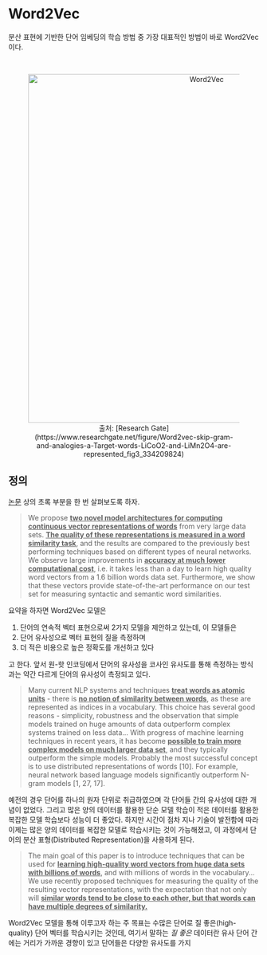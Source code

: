 # Word2Vec

분산 표현에 기반한 단어 임베딩의 학습 방법 중 가장 대표적인 방법이 바로 Word2Vec이다.

<br />

<center>
  <figure>
    <img
      src="https://www.researchgate.net/publication/334209824/figure/fig3/AS:776808106577938@1562216893819/Word2vec-skip-gram-and-analogies-a-Target-words-LiCoO2-and-LiMn2O4-are-represented.png"
      alt="Word2Vec"
      width="700"
    />
    <figcaption>
      출처: [Research
      Gate](https://www.researchgate.net/figure/Word2vec-skip-gram-and-analogies-a-Target-words-LiCoO2-and-LiMn2O4-are-represented_fig3_334209824)
    </figcaption>
  </figure>
</center>

## 정의

[논문](https://arxiv.org/pdf/1301.3781.pdf) 상의 초록 부분을 한 번 살펴보도록 하자.

> We propose <ins>**two novel model architectures for computing continuous vector representations of words**</ins> from very large data sets. <ins>**The quality of these representations
> is measured in a word similarity task**</ins>, and the results are compared to the previously best performing techniques based on different types of neural networks. We
> observe large improvements in <ins>**accuracy at much lower computational cost**</ins>, i.e. it
> takes less than a day to learn high quality word vectors from a 1.6 billion words
> data set. Furthermore, we show that these vectors provide state-of-the-art performance on our test set for measuring syntactic and semantic word similarities.

요약을 하자면 Word2Vec 모델은

1. 단어의 연속적 벡터 표현으로써 2가지 모델을 제안하고 있는데, 이 모델들은
2. 단어 유사성으로 벡터 표현의 질을 측정하며
3. 더 적은 비용으로 높은 정확도를 개선하고 있다

고 한다. 앞서 원-핫 인코딩에서 단어의 유사성을 코사인 유사도를 통해 측정하는 방식과는 약간 다르게 단어의 유사성이 측정되고 있다.

> Many current NLP systems and techniques <ins>**treat words as atomic units**</ins> - there is <ins>**no notion of similarity between words**</ins>, as these are represented as indices in a vocabulary. This choice has several good
> reasons - simplicity, robustness and the observation that simple models trained on huge amounts of
> data outperform complex systems trained on less data...
> With progress of machine learning techniques in recent years, it has become <ins>**possible to train more
> complex models on much larger data set**</ins>, and they typically outperform the simple models. Probably
> the most successful concept is to use distributed representations of words [10]. For example, neural
> network based language models significantly outperform N-gram models [1, 27, 17].

예전의 경우 단어를 하나의 원자 단위로 취급하였으며 각 단어들 간의 유사성에 대한 개념이 없었다. 그리고 많은 양의 데이터를 활용한 단순 모델 학습이 적은 데이터를 활용한 복잡한 모델 학습보다 성능이 더 좋았다.
하지만 시간이 점차 지나 기술이 발전함에 따라 이제는 많은 양의 데이터를 복잡한 모델로 학습시키는 것이 가능해졌고, 이 과정에서 단어의 분산 표형(Distributed Representation)을 사용하게 된다.

> The main goal of this paper is to introduce techniques that can be used for <ins>**learning high-quality word
> vectors from huge data sets with billions of words**</ins>, and with millions of words in the vocabulary...
> We use recently proposed techniques for measuring the quality of the resulting vector representations, with the expectation that not only will <ins>**similar words tend to be close to each other, but that
> words can have multiple degrees of similarity.**</ins>

Word2Vec 모델을 통해 이루고자 하는 주 목표는 수많은 단어로 질 좋은(high-quality) 단어 벡터를 학습시키는 것인데, 여기서 말하는 _질 좋은_ 데이터란 유사 단어 간에는 거리가 가까운 경향이 있고 단어들은 다양한 유사도를 가지

